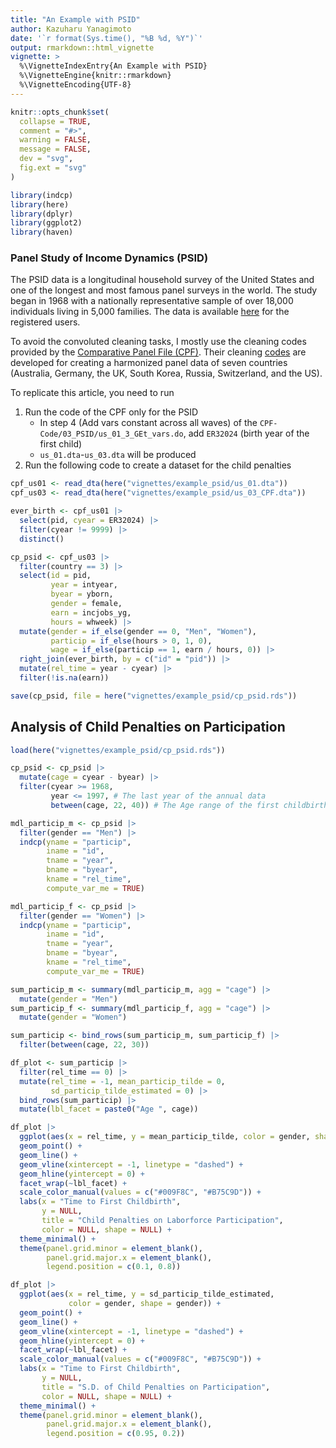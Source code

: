 ```yaml
---
title: "An Example with PSID"
author: Kazuharu Yanagimoto
date: '`r format(Sys.time(), "%B %d, %Y")`'
output: rmarkdown::html_vignette
vignette: >
  %\VignetteIndexEntry{An Example with PSID}
  %\VignetteEngine{knitr::rmarkdown}
  %\VignetteEncoding{UTF-8}
---
```


```r
knitr::opts_chunk$set(
  collapse = TRUE,
  comment = "#>",
  warning = FALSE,
  message = FALSE,
  dev = "svg",
  fig.ext = "svg"
)
```

```r
library(indcp)
library(here)
library(dplyr)
library(ggplot2)
library(haven)
```

### Panel Study of Income Dynamics (PSID)

The PSID data is a longitudinal household survey of the United States
and one of the longest and most famous panel surveys in the world.
The study began in 1968 with a nationally representative sample of over 18,000
individuals living in 5,000 families.
The data is available [here](https://psidonline.isr.umich.edu) for the registered users.

To avoid the convoluted cleaning tasks,
I mostly use the cleaning codes provided by the [Comparative Panel File (CPF)](https://www.cpfdata.com).
Their cleaning [codes](https://www.cpfdata.com) are developed
for creating a harmonized panel data of seven countries
(Australia, Germany, the UK, South Korea, Russia, Switzerland, and the US).

To replicate this article, you need to run

1. Run the code of the CPF only for the PSID
    - In step 4 (Add vars constant across all waves) of the `CPF-Code/03_PSID/us_01_3_GEt_vars.do`, add `ER32024` (birth year of the first child)
    - `us_01.dta`-`us_03.dta` will be produced
1. Run the following code to create a dataset for the child penalties

```r
cpf_us01 <- read_dta(here("vignettes/example_psid/us_01.dta"))
cpf_us03 <- read_dta(here("vignettes/example_psid/us_03_CPF.dta"))

ever_birth <- cpf_us01 |>
  select(pid, cyear = ER32024) |>
  filter(cyear != 9999) |>
  distinct()

cp_psid <- cpf_us03 |>
  filter(country == 3) |>
  select(id = pid,
         year = intyear,
         byear = yborn,
         gender = female,
         earn = incjobs_yg,
         hours = whweek) |>
  mutate(gender = if_else(gender == 0, "Men", "Women"),
         particip = if_else(hours > 0, 1, 0),
         wage = if_else(particip == 1, earn / hours, 0)) |>
  right_join(ever_birth, by = c("id" = "pid")) |>
  mutate(rel_time = year - cyear) |>
  filter(!is.na(earn))
```

```r
save(cp_psid, file = here("vignettes/example_psid/cp_psid.rds"))
```

## Analysis of Child Penalties on Participation

```r
load(here("vignettes/example_psid/cp_psid.rds"))

cp_psid <- cp_psid |>
  mutate(cage = cyear - byear) |>
  filter(cyear >= 1968,
         year <= 1997, # The last year of the annual data
         between(cage, 22, 40)) # The Age range of the first childbirth
```

```r
mdl_particip_m <- cp_psid |>
  filter(gender == "Men") |>
  indcp(yname = "particip",
        iname = "id",
        tname = "year",
        bname = "byear",
        kname = "rel_time",
        compute_var_me = TRUE)

mdl_particip_f <- cp_psid |>
  filter(gender == "Women") |>
  indcp(yname = "particip",
        iname = "id",
        tname = "year",
        bname = "byear",
        kname = "rel_time",
        compute_var_me = TRUE)

sum_particip_m <- summary(mdl_particip_m, agg = "cage") |>
  mutate(gender = "Men")
sum_particip_f <- summary(mdl_particip_f, agg = "cage") |>
  mutate(gender = "Women")

sum_particip <- bind_rows(sum_particip_m, sum_particip_f) |>
  filter(between(cage, 22, 30))

df_plot <- sum_particip |>
  filter(rel_time == 0) |>
  mutate(rel_time = -1, mean_particip_tilde = 0,
         sd_particip_tilde_estimated = 0) |>
  bind_rows(sum_particip) |>
  mutate(lbl_facet = paste0("Age ", cage))

df_plot |>
  ggplot(aes(x = rel_time, y = mean_particip_tilde, color = gender, shape = gender)) +
  geom_point() +
  geom_line() +
  geom_vline(xintercept = -1, linetype = "dashed") +
  geom_hline(yintercept = 0) +
  facet_wrap(~lbl_facet) +
  scale_color_manual(values = c("#009F8C", "#B75C9D")) +
  labs(x = "Time to First Childbirth",
       y = NULL,
       title = "Child Penalties on Laborforce Participation",
       color = NULL, shape = NULL) +
  theme_minimal() +
  theme(panel.grid.minor = element_blank(),
        panel.grid.major.x = element_blank(),
        legend.position = c(0.1, 0.8))
```

```r

df_plot |>
  ggplot(aes(x = rel_time, y = sd_particip_tilde_estimated,
             color = gender, shape = gender)) +
  geom_point() +
  geom_line() +
  geom_vline(xintercept = -1, linetype = "dashed") +
  geom_hline(yintercept = 0) +
  facet_wrap(~lbl_facet) +
  scale_color_manual(values = c("#009F8C", "#B75C9D")) +
  labs(x = "Time to First Childbirth",
       y = NULL,
       title = "S.D. of Child Penalties on Participation",
       color = NULL, shape = NULL) +
  theme_minimal() +
  theme(panel.grid.minor = element_blank(),
        panel.grid.major.x = element_blank(),
        legend.position = c(0.95, 0.2))
```
